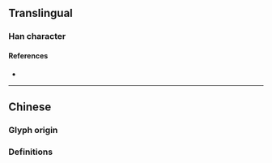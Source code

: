 {{also|鄉|鄕|郷}}
{{character info}}
==Translingual==
{{CJKV-forms|鄉|乡|郷|鄕}}

===Han character===
{{Han char|rn=52|rad=幺|as=00|sn=3|var=1|four=|canj=VVH}}

====References====
* {{Han ref|kx=0084.051|hdz=10051.050|uh=4E61|ud=20065}}

----

==Chinese==

===Glyph origin===
{{Han simp|鄉|f=郎|t=&nbsp;}}

===Definitions===
{{zh-see|鄉}}